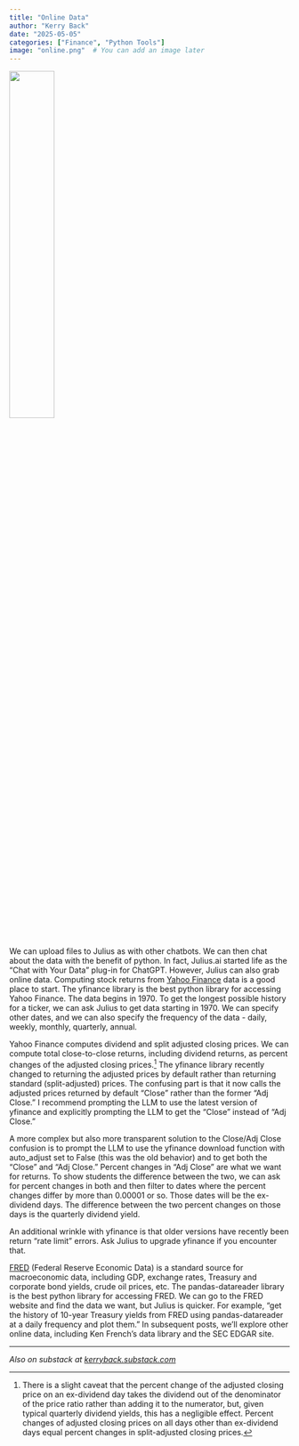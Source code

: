 ```yaml
---
title: "Online Data"
author: "Kerry Back"
date: "2025-05-05"
categories: ["Finance", "Python Tools"]
image: "online.png"  # You can add an image later
---
```


![](online.png){width=40% fig-align="center"}

We can upload files to Julius as with other chatbots.  We can then chat about the data with the benefit of python.  In fact, Julius.ai started life as the "Chat with Your Data" plug-in for ChatGPT.  However, Julius can also grab online data.  Computing stock returns from [Yahoo Finance](https://finance.yahoo.com/) data is a good place to start.  The yfinance library is the best python library for accessing Yahoo Finance.   The data begins in 1970.  To get the longest possible history for a ticker, we can ask Julius to get data starting in 1970.  We can specify other dates, and we can also specify the frequency of the data - daily, weekly, monthly, quarterly, annual.   

Yahoo Finance computes dividend and split adjusted closing prices.  We can compute total close-to-close returns, including dividend returns, as percent changes of the adjusted closing prices.^[There is a slight caveat that the percent change of the adjusted closing price on an ex-dividend day takes the dividend out of the denominator of the price ratio rather than adding it to the numerator, but, given typical quarterly dividend yields, this has a negligible effect.  Percent changes of adjusted closing prices on all days other than ex-dividend days equal percent changes in split-adjusted closing prices.]  The yfinance library recently changed to returning the adjusted prices by default rather than returning standard (split-adjusted) prices.  The confusing part is that it now calls the adjusted prices returned by default "Close" rather than the former "Adj Close."  I recommend prompting the LLM to use the latest version of yfinance and explicitly prompting the LLM to get the "Close" instead of "Adj Close."  

A more complex but also more transparent solution to the Close/Adj Close confusion is to prompt the LLM to use the yfinance download function with auto_adjust set to False (this was the old behavior) and to get both the "Close" and "Adj Close."  Percent changes in "Adj Close" are what we want for returns.  To show students the difference between the two, we can ask for percent changes in both and then filter to dates where the percent changes differ by more than 0.00001 or so.  Those dates will be the ex-dividend days.  The difference between the two percent changes on those days is the quarterly dividend yield.

An additional wrinkle with yfinance is that older versions have recently been return "rate limit" errors.  Ask Julius to upgrade yfinance if you encounter that.

[FRED](https://fred.stlouisfed.org/) (Federal Reserve Economic Data) is a standard source for macroeconomic data, including GDP, exchange rates, Treasury and corporate bond yields, crude oil prices, etc.  The pandas-datareader library is the best python library for accessing FRED.  We can go to the FRED website and find the data we want, but Julius is quicker.  For example, "get the history of 10-year Treasury yields from FRED using pandas-datareader at a daily frequency and plot them."  In subsequent posts, we'll explore other online data, including Ken French's data library and the SEC EDGAR site.

---

*Also on substack at [kerryback.substack.com](https://kerryback.substack.com)*